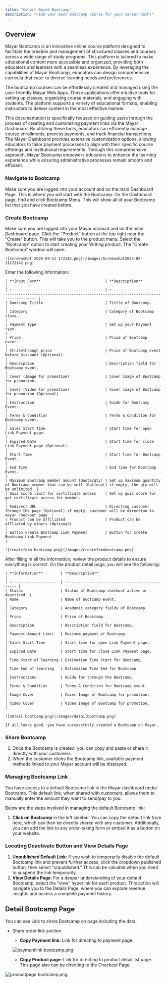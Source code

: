 ```yaml
---
title: "Cohort Based Bootcamp"
description: "Find your best Bootcamp course for your career path!"
---
```


## Overview

Mayar Bootcamp is an innovative online course platform designed to facilitate the creation and management of structured classes and courses across a wide range of study programs. This platform is tailored to make educational content more accessible and organized, providing both educators and learners with a seamless experience. By leveraging the capabilities of Mayar Bootcamp, educators can design comprehensive curricula that cater to diverse learning needs and preferences.

The bootcamp courses can be effortlessly created and managed using the user-friendly Mayar Web Apps. These applications offer intuitive tools for setting up classes, organizing course materials, and engaging with students. The platform supports a variety of educational formats, enabling instructors to deliver content in the most effective manner.

This documentation is specifically focused on guiding users through the process of creating and customizing payment links via the Mayar Dashboard. By utilizing these tools, educators can efficiently manage course enrollments, process payments, and track financial transactions. The Mayar Dashboard provides extensive customization options, allowing educators to tailor payment processes to align with their specific course offerings and institutional requirements. Through this comprehensive approach, Mayar Bootcamp empowers educators to enhance the learning experience while ensuring administrative processes remain smooth and efficient.

### Navigate to Bootcamp

<Steps>
  <Step title="Log in to your Mayar Dashboard">
    Make sure you are logged into your account and on the main Dashboard Page. This is where you will start with the Bootcamp.
  </Step>
  <Step title="From the Sidebar menu, click on Bootcamp">
    On the Dashboard page, find and click Bootcamp Menu. This will show all of your Bootcamp list that you have created before.
  </Step>
</Steps>

### Create Bootcamp

<Steps>
  <Step title="Go to Dashboard">
    Make sure you are logged into your Mayar account and on the main Dashboard page.
  </Step>
  <Step title="Access the Product Menu">
    Click the “Product” button at the top right near the “Create” button. This will take you to the product menu.
  </Step>
  <Step title="Choose Product Type">
    Select the “Bootcamp” option to start creating your Writing product. The “Create Bootcamp” window will open.

    ![Screenshot 2025-09-11 172142.png](/images/Screenshot2025-09-11172142.png)
  </Step>
  <Step title="Fill in Product Details">
    Enter the following information:

    | **Input Form**                             | **Description**                                                                                             |
    | :----------------------------------------- | :---------------------------------------------------------------------------------------------------------- |
    | Bootcamp Tittle                            | Tittle of Bootcamp.                                                                                         |
    | Category                                   | Category of Bootcamp class.                                                                                 |
    | Payment Type                               | Set up your Payment type.                                                                                   |
    | Price                                      | Price of Bootcamp event.                                                                                    |
    | Strikethrough price                        | Price of Bootcamp event before Discount (Optional).                                                         |
    | Description                                | Description field for Bootcamp event.                                                                       |
    | Cover (Image for promotion)                | Cover image of Bootcamp for promotion.                                                                      |
    | Cover (Video for promotion)                | Cover image of Bootcamp for promotion (Optional)                                                            |
    | Instruction                                | Guide for Bootcamp Event.                                                                                   |
    | Terms & Condition                          | Terms & Condition for Bootcamp event.                                                                       |
    | Sales Start Time                           | Start time for open Link Payment page.                                                                      |
    | Expired Date                               | Start time for close Link Payment page (Optional).                                                          |
    | Start Time                                 | Start time for Bootcamp Event.                                                                              |
    | End Time                                   | End time for Bootcamp Event.                                                                                |
    | Maximum Bootcamp member amount (Quota/qty) | Set up maximum quantity of Bootcamp member that can be sell (Optional) if empty, the qty will be unlimited. |
    | Quiz score limit for certificate access    | Set up quiz score for get certificate access for member.                                                    |
    | Redirect URL                               | Directing customer through the page (Optional) if empty, customer will be direction to mayar checkout page  |
    | Product can be affiliated                  | Product can be affliated by others (Optional)                                                               |
    | Button Create Bootcamp Link Payment        | Button for create Bootcamp Link Payment                                                                     |

    ![createform bootcamp.png](/images/createformbootcamp.png)
  </Step>
  <Step title="Review and Finish">
    After filling in all the information, review the product details to ensure everything is correct. On the product detail page, you will see the following:

    | **Information**        | **Description**                                  |
    | :--------------------- | :----------------------------------------------- |
    | Status                 | Status of Bootcamp checkout active or deactived. |
    | Name                   | Name of bootcamp event.                          |
    | Category               | Academic category fields of Bootcamp.            |
    | Price                  | Price of Bootcamp.                               |
    | Description            | Description field for Bootcamp.                  |
    | Payment Amount Limit   | Maximum payment of Bootcamp.                     |
    | Sales Start Time       | Start time for open Link Payment page.           |
    | Expired Date           | Start time for close Link Payment page.          |
    | Time Start of learning | Estimation Time Start for Bootcamp.              |
    | Time End of learning   | Estimation Time End for Bootcamp.                |
    | Instructions           | Guide for through the Bootcamp.                  |
    | Terms & Condition      | Terms & Condition for Bootcamp event.            |
    | Image Cover            | Cover Image of Bootcamp for promotion.           |
    | Video Cover            | Video Image of Bootcamp for promotion.           |

    ![detail bootcamp.png](/images/detailbootcamp.png)

    If all looks good, you have successfully created a Bootcamp on Mayar.
  </Step>
</Steps>

### Share Bootcamp

1. Once the Bootcamp is created, you can copy and paste or share it directly with your customers.
2. When the customer clicks the Bootcamp link, available payment methods linked to your Mayar account will be displayed.

### Managing Bootcamp Link

You have access to a default Bootcamp link in the Mayar dashboard under Bootcamp. This default link, when shared with customers, allows them to manually enter the amount they want to send/pay to you.

Below are the steps involved in managing the default Bootcamp link:

1. **Click on Bootcamp** in the left sidebar. You can copy the default link from here, which can then be directly shared with any customer. Additionally, you can add the link to any order-taking form or embed it as a button on your website.

### Locating Deactivate Button and View Details Page

1. **Unpublished Default Link:** If you wish to temporarily disable the default Bootcamp link and prevent further access, click the dropdown published button, then select “unpublished.” This can be valuable when you need to suspend the link temporarily.
2. **View Details Page:** For a deeper understanding of your default Bootcamp, select the “view” hyperlink for each product. This action will navigate you to the Details Page, where you can explore revenue insights and access a complete payment history.

## Detail Bootcamp Page

You can see Link to share Bootcamp on page including the data:

- Share order link section
  - **Copy Payment link:** Link for directing to payment page.

  ![paymentlink bootcamp.png](/images/paymentlinkbootcamp.png)
  - **Copy Product page:** Link for directing to product detail list page. This page also can be directing to the Checkout Page.

![productpage bootcamp.png](/images/productpagebootcamp.png)